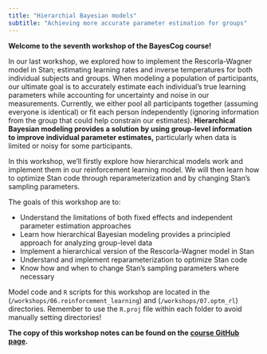 ```yaml
---
title: "Hierarchial Bayesian models"
subtitle: "Achieving more accurate parameter estimation for groups"
---
```


**Welcome to the seventh workshop of the BayesCog course!**

In our last workshop, we explored how to implement the Rescorla-Wagner model in Stan; estimating learning rates and inverse temperatures for both individual subjects and groups. 
When modeling a population of participants, our ultimate goal is to accurately estimate each individual's true learning parameters while accounting for uncertainty and noise in our measurements. Currently, we either pool all participants together (assuming everyone is identical) or fit each person independently (ignoring information from the group that could help constrain our estimates). **Hierarchical Bayesian modeling provides a solution by using group-level information to improve individual parameter estimates,** particularly when data is limited or noisy for some participants. 

In this workshop, we'll firstly explore how hierarchical models work and implement them in our reinforcement learning model. We will then learn how to optimize Stan code through reparameterization and by changing Stan's sampling parameters.

The goals of this workshop are to:

- Understand the limitations of both fixed effects and independent parameter estimation approaches
- Learn how hierarchical Bayesian modeling provides a principled approach for analyzing group-level data
- Implement a hierarchical version of the Rescorla-Wagner model in Stan
- Understand and implement reparameterization to optimize Stan code
- Know how and when to change Stan's sampling parameters where necessary

:::{.callout-note title="Working directory for this workshop"}
Model code and `R` scripts for this workshop are located in the (`/workshops/06.reinforcement_learning`) and (`/workshops/07.optm_rl`) directories. Remember to use the `R.proj` file within each folder to avoid manually setting directories!
:::

**The copy of this workshop notes can be found on the [course GitHub page]().**
